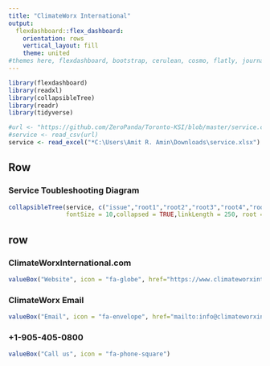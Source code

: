 ---
title: "ClimateWorx International"
output: 
  flexdashboard::flex_dashboard:
    orientation: rows
    vertical_layout: fill
    theme: united
#themes here, flexdashboard, bootstrap, cerulean, cosmo, flatly, journal, lumen, paper, readable, sandstone, simplex, spacelab, united, yeti
---

```{r setup, include=FALSE}
library(flexdashboard)
library(readxl)
library(collapsibleTree) 
library(readr)
library(tidyverse)

#url <- "https://github.com/ZeroPanda/Toronto-KSI/blob/master/service.csv"
#service <- read_csv(url)
service <- read_excel("*C:\Users\Amit R. Amin\Downloads\service.xlsx")
```
Row
-----------------------------------------------------------------------

### Service Toubleshooting Diagram 

```{r}
collapsibleTree(service, c("issue","root1","root2","root3","root4","root5","root6","root7","root8","root9","root10","root11","root12","root13","root14","root15", "root16","root17","root18","root19","root20"),
                fontSize = 10,collapsed = TRUE,linkLength = 250, root = "Issue type",   fill = "skyblue", fillByLevel = TRUE, tooltip = TRUE)
```

row
----------------------------------------------------------------------
###  ClimateWorxInternational.com

```{r,fig.width=1, fig.height=5}
valueBox("Website", icon = "fa-globe", href="https://www.climateworxinternational.com/")
```

### ClimateWorx Email
```{r,fig.width=1, fig.height=5}
valueBox("Email", icon = "fa-envelope", href="mailto:info@climateworxinternational.com?Subject=Directed%20from%20the%20app:")
```

### +1-905-405-0800
```{r,fig.width=1, fig.height=5}
valueBox("Call us", icon = "fa-phone-square")
```